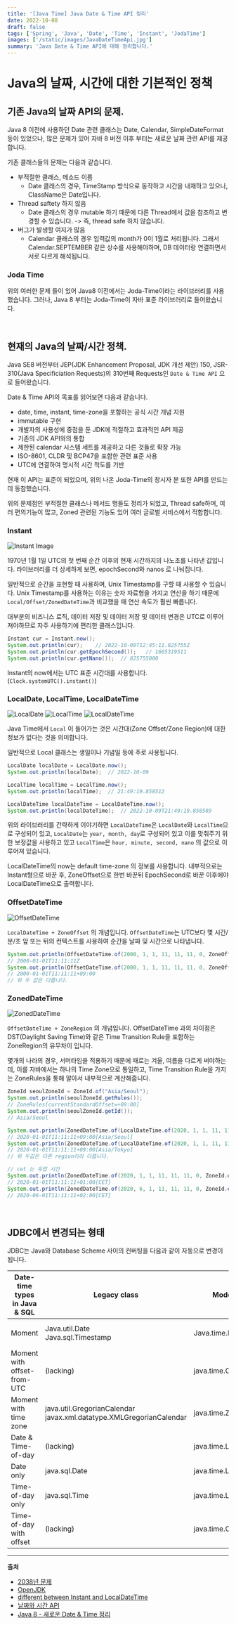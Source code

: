 ```yaml
---
title: '[Java Time] Java Date & Time API 정리'
date: 2022-10-08
draft: false
tags: ['Spring', 'Java', 'Date', 'Time', 'Instant', 'JodaTime']
images: ['/static/images/JavaDateTimeApi.jpg']
summary: 'Java Date & Time API에 대해 정리합니다.'
---
```


# Java의 날짜, 시간에 대한 기본적인 정책

## 기존 Java의 날짜 API의 문제.

Java 8 이전에 사용하던 Date 관련 클래스는 Date, Calendar, SimpleDateFormat 등이 있었으나, 많은 문제가 있어 자바 8 버전 이후 부터는 새로운 날짜 관련 API를 제공합니다.

기존 클래스들의 문제는 다음과 같습니다.

- 부적절한 클래스, 메소드 이름
  - Date 클래스의 경우, TimeStamp 방식으로 동작하고 시간을 내재하고 있으나, ClassName은 Date입니다.
- Thread saftety 하지 않음
  - Date 클래스의 경우 mutable 하기 때문에 다른 Thread에서 값을 참조하고 변경할 수 있습니다. -> 즉, thread safe 하지 않습니다.
- 버그가 발생할 여지가 많음
  - Calendar 클래스의 경우 입력값의 month가 0이 1월로 처리됩니다. 그래서 Calendar.SEPTEMBER 같은 상수를 사용해야하며, DB 데이터랑 연결하면서 서로 다르게 해석됩니다.

### Joda Time

위의 여러한 문제 들이 있어 Java8 이전에서는 Joda-Time이라는 라이브러리를 사용했습니다. 그러나, Java 8 부터는 Joda-Time이 자바 표준 라이브러리로 들어왔습니다.

<br />

## 현재의 Java의 날짜/시간 정책.

Java SE8 버전부터 JEP(JDK Enhancement Proposal, JDK 개선 제안) 150, JSR-310(Java Specificiation Requests)의 310번째 Requests인 `Date & Time API` 으로 들어왔습니다.

Date & Time API의 목표를 읽어보면 다음과 같습니다.

- date, time, instant, time-zone을 포함하는 공식 시간 개념 지원
- immutable 구현
- 개발자의 사용성에 중점을 둔 JDK에 적절하고 효과적인 API 제공
- 기존의 JDK API와의 통합
- 제한된 calendar 시스템 세트를 제공하고 다른 것들로 확장 가능
- ISO-8601, CLDR 및 BCP47을 포함한 관련 표준 사용
- UTC에 연결하여 명시적 시간 척도를 기반

현재 이 API는 표준이 되었으며, 위의 나온 Joda-Time의 창시자 분 또한 API를 만드는 데 동참했습니다.

위의 문제점인 부적절한 클래스나 메서드 명들도 정리가 되었고, Thread safe하며, 여러 편의기능이 많고, Zoned 관련된 기능도 있어 여러 글로벌 서비스에서 적합합니다.

### Instant

![Instant Image](https://user-images.githubusercontent.com/42582516/194757246-bf361279-1d9f-49e6-b9a4-8dcc23983f2e.png)

1970년 1월 1일 UTC의 첫 번째 순간 이후의 현재 시간까지의 나노초를 나타낸 값입니다. 라이브러리를 더 상세하게 보면, epochSecond와 nanos 로 나눠집니다.

일반적으로 순간을 표현할 때 사용하며, Unix Timestamp를 구할 때 사용할 수 있습니다. Unix Timestamp를 사용하는 이유는 숫자 자료형을 가지고 연산을 하기 때문에 `Local/Offset/ZonedDateTime`과 비교했을 때 연산 속도가 훨씬 빠릅니다.

대부분의 비즈니스 로직, 데이터 저장 및 데이터 저장 및 데이터 변경은 UTC로 이루어져야하므로 자주 사용하기에 편리한 클래스입니다.

```java
Instant cur = Instant.now();
System.out.println(cur);    // 2022-10-09T12:45:11.825755Z
System.out.println(cur.getEpochSecond());   // 1665319511
System.out.println(cur.getNano());  // 825755000
```

Instant의 now에서는 UTC 표준 시간대를 사용합니다. (`Clock.systemUTC().instant()`)

### LocalDate, LocalTime, LocalDateTime

![LocalDate](https://user-images.githubusercontent.com/42582516/194757952-64597f21-4343-44ef-91d2-5d3d1c1eb728.png)
![LocalTime](https://user-images.githubusercontent.com/42582516/194757965-437143c5-3218-4907-8525-2885741f2382.png)
![LocalDateTime](https://user-images.githubusercontent.com/42582516/194757977-2a98fa74-3ab6-4d7b-ae35-bce256acc625.png)

Java Time에서 `Local` 이 들어가는 것은 시간대(Zone Offset/Zone Region)에 대한 정보가 없다는 것을 의미합니다.

일반적으로 Local 클래스는 생일이나 기념일 등에 주로 사용됩니다.

```java
LocalDate localDate = LocalDate.now();
System.out.println(localDate);  // 2022-10-09

LocalTime localTime = LocalTime.now();
System.out.println(localTime);  // 21:49:19.858512

LocalDateTime localDateTime = LocalDateTime.now();
System.out.println(localDateTime);  // 2022-10-09T21:49:19.858589
```

위의 라이브러리를 간략하게 이야기하면 `LocalDateTime`은 `LocalDate`와 `LocalTime`으로 구성되어 있고, `LocalDate`는 `year, month, day`로 구성되어 있고 이를 맞춰주기 위한 보정값을 사용하고 있고 `LocalTime`은 `hour, minute, second, nano` 의 값으로 이루어져 있습니다.

LocalDateTime의 now는 default time-zone 의 정보를 사용합니다. 내부적으로는 Instant형으로 바꾼 후, ZoneOffset으로 한번 바꾼뒤 EpochSecond로 바꾼 이후에야 LocalDateTime으로 출력합니다.

### OffsetDateTime

![OffsetDateTime](https://user-images.githubusercontent.com/42582516/194758471-9ed85cc8-6687-4b15-bf1b-422355f8a0f4.png)

`LocalDateTime + ZoneOffset` 의 개념입니다. `OffsetDateTime`는 UTC보다 몇 시간/분/초 앞 또는 뒤의 컨텍스트를 사용하여 순간을 날짜 및 시간으로 나타냅니다.

```java
System.out.println(OffsetDateTime.of(2000, 1, 1, 11, 11, 11, 0, ZoneOffset.UTC);
// 2000-01-01T11:11:11Z
System.out.println(OffsetDateTime.of(2000, 1, 1, 11, 11, 11, 0, ZoneOffset.of("+9"));
// 2000-01-01T11:11:11+09:00
// 위 두 값은 다릅니다.
```

### ZonedDateTime

![ZonedDateTime](https://user-images.githubusercontent.com/42582516/194759752-1ecd1bc2-ba39-43c2-801c-174f1723a988.png)

`OffsetDateTime + ZoneRegion` 의 개념입니다. OffsetDateTime 과의 차이점은 DST(Daylight Saving Time)와 같은 Time Transition Rule을 포함하는 ZoneRegion의 유무차이 입니다.

몇개의 나라의 경우, 서머타임을 적용하기 때문에 때로는 겨울, 여름을 다르게 써야하는데, 이를 자바에서는 하나의 Time Zone으로 통일하고, Time Transition Rule을 가지는 ZoneRules을 통해 알아서 내부적으로 계산해줍니다.

```java
ZoneId seoulZoneId = ZoneId.of("Asia/Seoul");
System.out.println(seoulZoneId.getRules());
// ZoneRules[currentStandardOffset=+09:00]
System.out.println(seoulZoneId.getId());
// Asia/Seoul

System.out.println(ZonedDateTime.of(LocalDateTime.of(2020, 1, 1, 11, 11, 11, 0), ZoneId.of("Asia/Seoul")));
// 2020-01-01T11:11:11+09:00[Asia/Seoul]
System.out.println(ZonedDateTime.of(LocalDateTime.of(2020, 1, 1, 11, 11, 11, 0), ZoneId.of("Asia/Tokyo")));
// 2020-01-01T11:11:11+09:00[Asia/Tokyo]
// 위 두값은 다른 region이라 다릅니다.

// cet 는 유럽 시간
System.out.println(ZonedDateTime.of(2020, 1, 1, 11, 11, 11, 0, ZoneId.of("CET")));
// 2020-01-01T11:11:11+01:00[CET]
System.out.println(ZonedDateTime.of(2020, 6, 1, 11, 11, 11, 0, ZoneId.of("CET")));
// 2020-06-01T11:11:11+02:00[CET]
```

<br />

## JDBC에서 변경되는 형태

JDBC는 Java와 Database Scheme 사이의 컨버팅을 다음과 같이 자동으로 변경이 됩니다.

| Date-time types in Java & SQL | Legacy class                                                            | Modern class             | SQL standard data type      |
| ----------------------------- | ----------------------------------------------------------------------- | ------------------------ | --------------------------- |
| Moment                        | Java.util.Date<br/>Java.sql.Timestamp                                   | Java.time.Instant        | TIMESTAMP WITH TIME ZONE    |
| Moment with offset-from-UTC   | (lacking)                                                               | java.time.OffsetDateTime | TIMESTAMP WITH TIME ZONE    |
| Moment with time zone         | java.util.GregorianCalendar<br/>javax.xml.datatype.XMLGregorianCalendar | java.time.ZonedDateTime  | TIMESTAMP WITH TIME ZONE    |
| Date & Time-of-day            | (lacking)                                                               | java.time.LocalDateTime  | TIMESTAMP WITHOUT TIME ZONE |
| Date only                     | java.sql.Date                                                           | java.time.LocalDate      | DATE                        |
| Time-of-day only              | java.sql.Time                                                           | java.time.LocalTime      | TIMESTAMP WITHOUT TIME ZONE |
| Time-of-day with offset       | (lacking)                                                               | java.time.OffsetTime     | TIME WITH TIME ZONE         |

---

**출처**

- [2038년 문제](https://en.wikipedia.org/wiki/Year_2038_problem)
- [OpenJDK](https://openjdk.org/jeps/150)
- [different between Instant and LocalDateTime](https://stackoverflow.com/questions/32437550/whats-the-difference-between-instant-and-localdatetime)
- [날짜와 시간 API](https://perfectacle.github.io/2018/09/26/java8-date-time/)
- [Java 8 - 새로운 Date & Time 정리](https://jaehoney.tistory.com/136)
